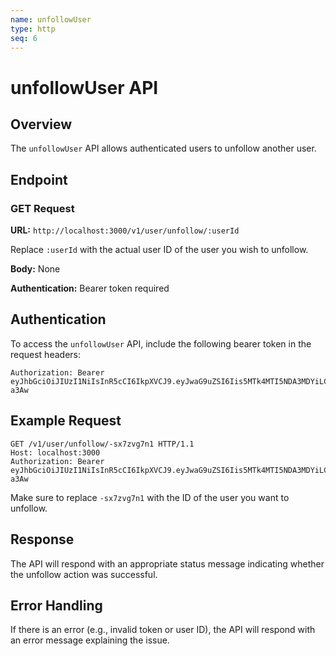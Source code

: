 ```yaml
---
name: unfollowUser
type: http
seq: 6
---
```


# unfollowUser API

## Overview

The `unfollowUser` API allows authenticated users to unfollow another user.

## Endpoint

### GET Request

**URL:** `http://localhost:3000/v1/user/unfollow/:userId`

Replace `:userId` with the actual user ID of the user you wish to unfollow.

**Body:** None

**Authentication:** Bearer token required

## Authentication

To access the `unfollowUser` API, include the following bearer token in the request headers:

```
Authorization: Bearer eyJhbGciOiJIUzI1NiIsInR5cCI6IkpXVCJ9.eyJwaG9uZSI6Iis5MTk4MTI5NDA3MDYiLCJ1aWQiOiI1Z2VhcGdhcHhzIn0.yNyKfoOQouzSNDwp_5rJ9CAEMVJo5uqueJHNpG-a3Aw
```

## Example Request

```http
GET /v1/user/unfollow/-sx7zvg7n1 HTTP/1.1
Host: localhost:3000
Authorization: Bearer eyJhbGciOiJIUzI1NiIsInR5cCI6IkpXVCJ9.eyJwaG9uZSI6Iis5MTk4MTI5NDA3MDYiLCJ1aWQiOiI1Z2VhcGdhcHhzIn0.yNyKfoOQouzSNDwp_5rJ9CAEMVJo5uqueJHNpG-a3Aw
```

Make sure to replace `-sx7zvg7n1` with the ID of the user you want to unfollow.

## Response

The API will respond with an appropriate status message indicating whether the unfollow action was successful.

## Error Handling

If there is an error (e.g., invalid token or user ID), the API will respond with an error message explaining the issue.
